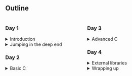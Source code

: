 ## Outline

<div style="display: flex; gap: 1em; flex-wrap: wrap;">
<div style="flex: 1 1 45%;">
<h3>Day 1</h3>
<details>
  <summary>Introduction</summary>
  <ul>
    <li>Course overview</li>
    <li>Motivation</li>
    <li>Context</li>
  </ul>
</details>
<details>
  <summary>Jumping in the deep end</summary>
</details>
<h3>Day 2</h3>
<details>
  <summary>Basic C</summary>
</details>
</div>
<div style="flex: 1 1 45%;">
<h3>Day 3</h3>
<details>
  <summary>Advanced C</summary>
</details>
<h3>Day 4</h3>
<details>
  <summary>External libraries</summary>
</details>
<details>
  <summary>Wrapping up</summary>
</details>
</div>
</div>
